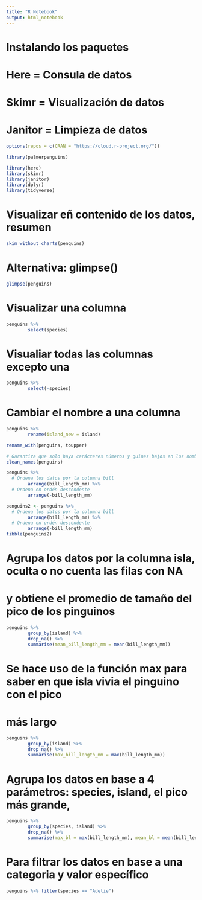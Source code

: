 ```yaml
---
title: "R Notebook"
output: html_notebook
---
```

# Instalando los paquetes
# Here = Consula de datos
# Skimr = Visualización de datos
# Janitor = Limpieza de datos

```r
options(repos = c(CRAN = "https://cloud.r-project.org/"))
```

```r
library(palmerpenguins)
```

```r
library(here)
library(skimr)
library(janitor)
library(dplyr)
library(tidyverse)
```

# Visualizar eñ contenido de los datos, resumen
```r
skim_without_charts(penguins)
```

# Alternativa: glimpse()
```r
glimpse(penguins)
```

# Visualizar una columna
```r
penguins %>%
        select(species)
```
# Visualiar todas las columnas excepto una
```r
penguins %>%
        select(-species)
```

# Cambiar el nombre a una columna
```r
penguins %>%
        rename(island_new = island)

rename_with(penguins, toupper)

# Garantiza que solo haya carácteres números y guines bajos en los nombres de las columnas
clean_names(penguins)

```
```r
penguins %>%
  # Ordena los datos por la columna bill
        arrange(bill_length_mm) %>%
  # Ordena en ordén descendente
        arrange(-bill_length_mm)
```
```r
penguins2 <- penguins %>%
  # Ordena los datos por la columna bill
        arrange(bill_length_mm) %>%
  # Ordena en ordén descendente
        arrange(-bill_length_mm)
tibble(penguins2)
```

# Agrupa los datos por la columna isla, oculta o no cuenta las filas con NA
# y obtiene el promedio de tamaño del pico de los pinguinos
```r
penguins %>%
        group_by(island) %>%
        drop_na() %>%
        summarise(mean_bill_length_mm = mean(bill_length_mm))
```

# Se hace uso de la función max para saber en que isla vivia el pinguino con el pico
# más largo
```r
penguins %>%
        group_by(island) %>%
        drop_na() %>%
        summarise(max_bill_length_mm = max(bill_length_mm))
```
# Agrupa los datos en base a 4 parámetros: species, island, el pico más grande,

```r
penguins %>%
        group_by(species, island) %>%
        drop_na() %>%
        summarise(max_bl = max(bill_length_mm), mean_bl = mean(bill_length_mm))
```

# Para filtrar los datos en base a una categoria y valor específico
```r
penguins %>% filter(species == "Adelie")
```

```r

```
